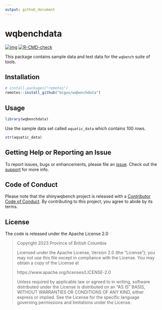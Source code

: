 ```yaml
---
output: github_document
---
```


# wqbenchdata

<!-- badges: start -->
[![img](https://img.shields.io/badge/Lifecycle-Experimental-339999)](https://github.com/bcgov/repomountie/blob/master/doc/lifecycle-badges.md)
[![R-CMD-check](https://github.com/poissonconsulting/wqbenchdata/actions/workflows/R-CMD-check.yaml/badge.svg)](https://github.com/poissonconsulting/wqbenchdata/actions/workflows/R-CMD-check.yaml)
<!-- badges: end -->

This package contains sample data and test data for the `wqbench` suite of tools.

## Installation

```r
# install.packages("remotes")
remotes::install_github("bcgov/wqbenchdata")
```

## Usage

```r
library(wqbenchdata)
```

Use the sample data set called `aquatic_data` which contains 100 rows.

```r
str(aquatic_data)
```

## Getting Help or Reporting an Issue

To report issues, bugs or enhancements, please file an [issue](https://github.com/bcgov/wqbenchdata/issues). 
Check out the [support](https://github.com/bcgov/wqbenchdata/blob/main/.github/SUPPORT.md) for more info. 

## Code of Conduct

Please note that the shinywqbench project is released with a [Contributor Code of Conduct](https://github.com/bcgov/wqbenchdata/CODE_OF_CONDUCT.md). 
By contributing to this project, you agree to abide by its terms.

## License 

The code is released under the Apache License 2.0

> Copyright 2023 Province of British Columbia
> 
> Licensed under the Apache License, Version 2.0 (the "License");
> you may not use this file except in compliance with the License.
> You may obtain a copy of the License at 
> 
> https://www.apache.org/licenses/LICENSE-2.0
> 
> Unless required by applicable law or agreed to in writing, software
> distributed under the License is distributed on an "AS IS" BASIS,
> WITHOUT WARRANTIES OR CONDITIONS OF ANY KIND, either express or implied.
> See the License for the specific language governing permissions and
> limitations under the License.
